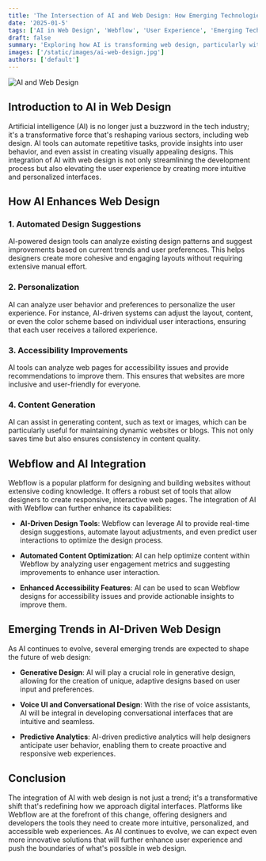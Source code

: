 ```yaml
---
title: 'The Intersection of AI and Web Design: How Emerging Technologies Are Enhancing User Experience with Webflow'
date: '2025-01-5'
tags: ['AI in Web Design', 'Webflow', 'User Experience', 'Emerging Technologies']
draft: false
summary: 'Exploring how AI is transforming web design, particularly with Webflow, and enhancing user experience through automation, personalization, and accessibility.'
images: ['/static/images/ai-web-design.jpg']
authors: ['default']
---
```



![AI and Web Design](/static/images/ai-web-design.jpg)

## Introduction to AI in Web Design

Artificial intelligence (AI) is no longer just a buzzword in the tech industry; it's a transformative force that's reshaping various sectors, including web design. AI tools can automate repetitive tasks, provide insights into user behavior, and even assist in creating visually appealing designs. This integration of AI with web design is not only streamlining the development process but also elevating the user experience by creating more intuitive and personalized interfaces.

## How AI Enhances Web Design

### 1. Automated Design Suggestions

AI-powered design tools can analyze existing design patterns and suggest improvements based on current trends and user preferences. This helps designers create more cohesive and engaging layouts without requiring extensive manual effort.

### 2. Personalization

AI can analyze user behavior and preferences to personalize the user experience. For instance, AI-driven systems can adjust the layout, content, or even the color scheme based on individual user interactions, ensuring that each user receives a tailored experience.

### 3. Accessibility Improvements

AI tools can analyze web pages for accessibility issues and provide recommendations to improve them. This ensures that websites are more inclusive and user-friendly for everyone.

### 4. Content Generation

AI can assist in generating content, such as text or images, which can be particularly useful for maintaining dynamic websites or blogs. This not only saves time but also ensures consistency in content quality.

## Webflow and AI Integration

Webflow is a popular platform for designing and building websites without extensive coding knowledge. It offers a robust set of tools that allow designers to create responsive, interactive web pages. The integration of AI with Webflow can further enhance its capabilities:

- **AI-Driven Design Tools**: Webflow can leverage AI to provide real-time design suggestions, automate layout adjustments, and even predict user interactions to optimize the design process.

- **Automated Content Optimization**: AI can help optimize content within Webflow by analyzing user engagement metrics and suggesting improvements to enhance user interaction.

- **Enhanced Accessibility Features**: AI can be used to scan Webflow designs for accessibility issues and provide actionable insights to improve them.

## Emerging Trends in AI-Driven Web Design

As AI continues to evolve, several emerging trends are expected to shape the future of web design:

- **Generative Design**: AI will play a crucial role in generative design, allowing for the creation of unique, adaptive designs based on user input and preferences.

- **Voice UI and Conversational Design**: With the rise of voice assistants, AI will be integral in developing conversational interfaces that are intuitive and seamless.

- **Predictive Analytics**: AI-driven predictive analytics will help designers anticipate user behavior, enabling them to create proactive and responsive web experiences.

## Conclusion

The integration of AI with web design is not just a trend; it's a transformative shift that's redefining how we approach digital interfaces. Platforms like Webflow are at the forefront of this change, offering designers and developers the tools they need to create more intuitive, personalized, and accessible web experiences. As AI continues to evolve, we can expect even more innovative solutions that will further enhance user experience and push the boundaries of what's possible in web design.

<Twemoji emoji="✨" />
<SocialAccounts />
